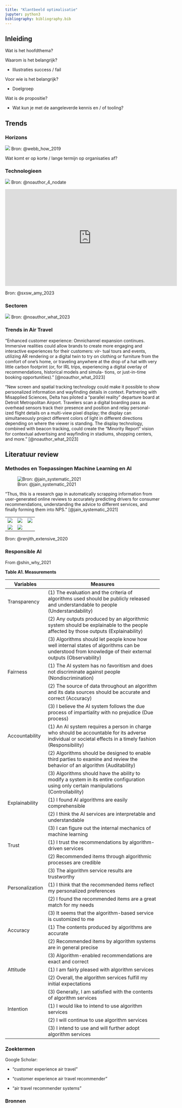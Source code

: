 ```yaml
---
title: "Klantbeeld optimalisatie"
jupyter: python3
bibliography: bibliography.bib
---
```


## Inleiding

Wat is het hoofdthema?

Waarom is het belangrijk?

-   Illustraties success / fail

Voor wie is het belangrijk?

-   Doelgroep

Wat is de propositie?

-   Wat kun je met de aangeleverde kennis en / of tooling?

## Trends

### Horizons

[![](https://hbr.org/resources/images/article_assets/2019/07/W190711_WEBB_AFUTURISTS.png)](https://hbr.org/2019/07/how-to-do-strategic-planning-like-a-futurist){target="_blank"} Bron: @webb_how_2019

Wat komt er op korte / lange termijn op organisaties af?

### Technologieen

[![](hypecycle.png)](https://www.gartner.com/en/articles/what-s-new-in-the-2023-gartner-hype-cycle-for-emerging-technologies){target="_blank"} Bron: @noauthor_4_nodate

```{=html}

<iframe width="560" height="315" src="https://www.youtube.com/embed/vMUpzxZB3-Y?si=fsEegzBCfUMTBq-2" title="YouTube video player" frameborder="0" allow="accelerometer; autoplay; clipboard-write; encrypted-media; gyroscope; picture-in-picture; web-share" allowfullscreen></iframe>
```
Bron: @sxsw_amy_2023

### Sectoren

[![](futurereport.png)](https://drive.google.com/drive/folders/1v5JNnssO1Oo6n6szsB-b7bZyQog8qoCC?usp=sharing){target="_blank"} Bron: @noauthor_what_2023

### Trends in Air Travel

"Enhanced customer experience: Omnichannel expansion continues. Immersive realities could allow brands to create more engaging and interactive experiences for their customers: vir- tual tours and events, utilizing AR rendering or a digital twin to try on clothing or furniture from the comfort of one’s home, or traveling anywhere at the drop of a hat with very little carbon footprint (or, for IRL trips, experiencing a digital overlay of recommendations, historical models and simula- tions, or just-in-time booking opportunities)." [@noauthor_what_2023]

"New screen and spatial tracking technology could make it possible to show personalized information and wayfinding details in context. Partnering with Misapplied Sciences, Delta has piloted a “parallel reality” departure board at Detroit Metropolitan Airport. Travelers scan a digital boarding pass as overhead sensors track their presence and position and relay personal- ized flight details on a multi-view pixel display; the display can simultaneously project different colors of light in different directions depending on where the viewer is standing. The display technology, combined with beacon tracking, could create the “Minority Report” vision for contextual advertising and wayfinding in stadiums, shopping centers, and more." [@noauthor_what_2023]

## Literatuur review

### Methodes en Toepassingen Machine Learning en AI

![Bron: @jain_systematic_2021](machinelearning-tourism.jpeg)

"Thus, this is a research gap in automatically scrapping information from user-generated online reviews to accurately predicting drivers for consumer recommendations, understanding the advice to different services, and finally forming them into NPS." [@jain_systematic_2021]

|                       |                       |                       |
|-----------------------|-----------------------|-----------------------|
| ![](recommender1.jpg) | ![](recommender2.jpg) | ![](recommender3.jpg) |
| ![](recommender4.jpg) | ![](recommender5.jpg) |                       |

Bron: @renjith_extensive_2020

### Responsible AI

From @shin_why_2021

**Table A1. Measurements**

| Variables       | Measures                                                                                                                                                     |
|------------------|------------------------------------------------------|
| Transparency    | \(1\) The evaluation and the criteria of algorithms used should be publicly released and understandable to people (Understandability)                        |
|                 | \(2\) Any outputs produced by an algorithmic system should be explainable to the people affected by those outputs (Explainability)                           |
|                 | \(3\) Algorithms should let people know how well internal states of algorithms can be understood from knowledge of their external outputs (Observability)    |
| Fairness        | \(1\) The AI system has no favoritism and does not discriminate against people (Nondiscrimination)                                                           |
|                 | \(2\) The source of data throughout an algorithm and its data sources should be accurate and correct (Accuracy)                                              |
|                 | \(3\) I believe the AI system follows the due process of impartiality with no prejudice (Due process)                                                        |
| Accountability  | \(1\) An AI system requires a person in charge who should be accountable for its adverse individual or societal effects in a timely fashion (Responsibility) |
|                 | \(2\) Algorithms should be designed to enable third parties to examine and review the behavior of an algorithm (Auditability)                                |
|                 | \(3\) Algorithms should have the ability to modify a system in its entire configuration using only certain manipulations (Controllability)                   |
| Explainability  | \(1\) I found AI algorithms are easily comprehensible                                                                                                        |
|                 | \(2\) I think the AI services are interpretable and understandable                                                                                           |
|                 | \(3\) I can figure out the internal mechanics of machine learning                                                                                            |
| Trust           | \(1\) I trust the recommendations by algorithm-driven services                                                                                               |
|                 | \(2\) Recommended items through algorithmic processes are credible                                                                                           |
|                 | \(3\) The algorithm service results are trustworthy                                                                                                          |
| Personalization | \(1\) I think that the recommended items reflect my personalized preferences                                                                                 |
|                 | \(2\) I found the recommended items are a great match for my needs                                                                                           |
|                 | \(3\) It seems that the algorithm-based service is customized to me                                                                                          |
| Accuracy        | \(1\) The contents produced by algorithms are accurate                                                                                                       |
|                 | \(2\) Recommended items by algorithm systems are in general precise                                                                                          |
|                 | \(3\) Algorithm-enabled recommendations are exact and correct                                                                                                |
| Attitude        | \(1\) I am fairly pleased with algorithm services                                                                                                            |
|                 | \(2\) Overall, the algorithm services fulfill my initial expectations                                                                                        |
|                 | \(3\) Generally, I am satisfied with the contents of algorithm services                                                                                      |
| Intention       | \(1\) I would like to intend to use algorithm services                                                                                                       |
|                 | \(2\) I will continue to use algorithm services                                                                                                              |
|                 | \(3\) I intend to use and will further adopt algorithm services                                                                                              |

### Zoektermen

Google Scholar:

-   "customer experience air travel"

-   "customer experience air travel recommender"

-   "air travel recommender systems"

### Bronnen

::: {#refs}
:::
